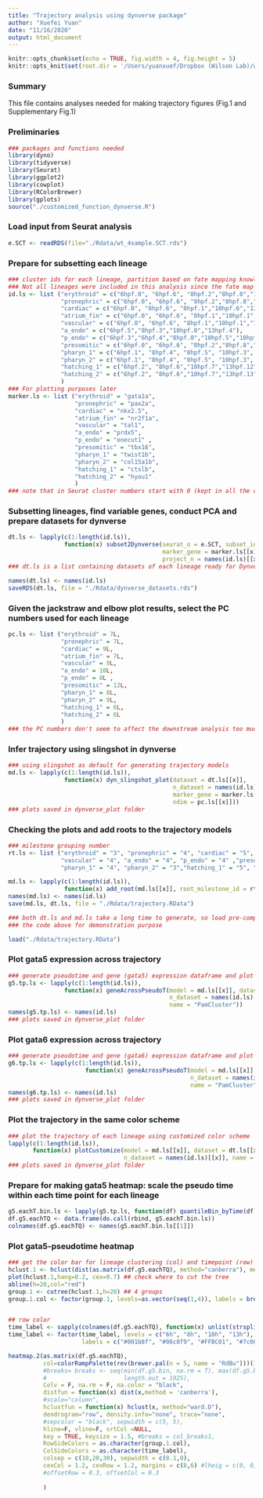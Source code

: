 ---
title: "Trajectory analysis using dynverse package"
author: "Xuefei Yuan"
date: "11/16/2020"
output: html_document
---

```{r setup, include=FALSE}
knitr::opts_chunk$set(echo = TRUE, fig.width = 4, fig.height = 5)
knitr::opts_knit$set(root.dir = '/Users/yuanxuef/Dropbox (Wilson Lab)/wilson_lab/gata5_sc/Github/')

```
### Summary
This file contains analyses needed for making trajectory figures (Fig.1 and Supplementary Fig.1)

### Preliminaries
```{r, message=FALSE}
### packages and functions needed
library(dyno)
library(tidyverse)
library(Seurat)
library(ggplot2)
library(cowplot)
library(RColorBrewer)
library(gplots)
source("./customized_function_dynverse.R")
```

### Load input from Seurat analysis
```{r input, cache=T, eval=FALSE}
e.SCT <- readRDS(file="./Rdata/wt_4sample.SCT.rds")
```

### Prepare for subsetting each lineage
```{r lineage_prep}
### cluster ids for each lineage, partition based on fate mapping knowledge and marker gene expression
### Not all lineages were included in this analysis since the fate map of some population, like mesothelium progenitors is less clear.
id.ls <- list ("erythroid" = c("6hpf.0", "6hpf.6", "8hpf.2","8hpf.8","10hpf.4","13hpf.0"),
               "pronephric" = c("6hpf.0", "6hpf.6", "8hpf.2","8hpf.8","10hpf.2","13hpf.1"),
               "cardiac" = c("6hpf.0", "6hpf.6", "8hpf.1","10hpf.6","13hpf.8"),
               "atrium_fin" = c("6hpf.0", "6hpf.6", "8hpf.1","10hpf.1","13hpf.3"),
               "vascular" = c("6hpf.0", "6hpf.6", "8hpf.1","10hpf.1","13hpf.10"),
               "a_endo" = c("6hpf.5","8hpf.3","10hpf.0","13hpf.4"),
               "p_endo" = c("6hpf.3","6hpf.4","8hpf.0","10hpf.5","10hpf.9","13hpf.11") ,
               "presomitic" = c("6hpf.0", "6hpf.6", "8hpf.2","8hpf.8","10hpf.4","10hpf.2","13hpf.9"),
               "pharyn_1" = c("6hpf.1", "8hpf.4", "8hpf.5", "10hpf.3", "10hpf.8", "13hpf.2"),
               "pharyn_2" = c("6hpf.1", "8hpf.4", "8hpf.5", "10hpf.3", "10hpf.8", "13hpf.6"),
               "hatching_1" = c("6hpf.2", "8hpf.6","10hpf.7","13hpf.12"),
               "hatching_2" = c("6hpf.2", "8hpf.6","10hpf.7","13hpf.13")
               )
### For plotting purposes later
marker.ls <- list ("erythroid" = "gata1a",
                   "pronephric" = "pax2a",
                   "cardiac" = "nkx2.5",
                   "atrium_fin" = "nr2f1a",
                   "vascular" = "tal1",
                   "a_endo" = "prdx5",
                   "p_endo" = "onecut1" ,
                   "presomitic" = "tbx16",
                   "pharyn_1" = "twist1b",
                   "pharyn_2" = "col15a1b",
                   "hatching_1" = "ctslb",
                   "hatching_2" = "hyou1"
                   )
### note that in Seurat cluster numbers start with 0 (kept in all the codes), but we change it to starting with 1 in all our figures and tables
```

### Subsetting lineages, find variable genes, conduct PCA  and prepare datasets for dynverse
```{r subset, eval=FALSE}
dt.ls <- lapply(c(1:length(id.ls)), 
                function(x) subset2Dynverse(seurat_o = e.SCT, subset_id = id.ls[[x]], 
                                            marker_gene = marker.ls[[x]], assay_type = "SCT",
                                            project_n = names(id.ls)[[x]], n_vari_genes = 3000))
### dt.ls is a list containing datasets of each lineage ready for Dynverse trajectory analysis

names(dt.ls) <- names(id.ls)
saveRDS(dt.ls, file = "./Rdata/dynverse_datasets.rds")
```


### Given the jackstraw and elbow plot results, select the PC numbers used for each lineage
```{r PC_number}
pc.ls <- list ("erythroid" = 7L,
               "pronephric" = 7L,
               "cardiac" = 9L,
               "atrium_fin" = 7L,
               "vascular" = 9L,
               "a_endo" = 10L,
               "p_endo" = 8L ,
               "presomitic" = 12L,
               "pharyn_1" = 8L,
               "pharyn_2" = 9L,
               "hatching_1" = 6L,
               "hatching_2" = 6L
               )
### the PC numbers don't seem to affect the downstream analysis too much
```

### Infer trajectory using slingshot in dynverse 
```{r infer_trajectory, eval=FALSE}
### using slingshot as default for generating trajectory models
md.ls <- lapply(c(1:length(id.ls)), 
                function(x) dyn_slingshot_plot(dataset = dt.ls[[x]], 
                                               n_dataset = names(id.ls)[[x]], 
                                               marker_gene = marker.ls[[x]], 
                                               ndim = pc.ls[[x]]))
### plots saved in dynverse_plot folder

```


### Checking the plots and add roots to the trajectory models
```{r add_root, eval=FALSE}
### milestone grouping number
rt.ls <- list ("erythroid" = "3", "pronephric" = "4", "cardiac" = "5", "atrium_fin" = "4",
               "vascular" = "4", "a_endo" = "4", "p_endo" = "4" ,"presomitic" = "3",
               "pharyn_1" = "4", "pharyn_2" = "3","hatching_1" = "5", "hatching_2" = "4")

md.ls <- lapply(c(1:length(id.ls)),
                function(x) add_root(md.ls[[x]], root_milestone_id = rt.ls[[x]]))
names(md.ls) <- names(id.ls)
save(md.ls, dt.ls, file = "./Rdata/trajectory.RData")

```


```{r echo=FALSE}
### both dt.ls and md.ls take a long time to generate, so load pre-computed one directly
### the code above for demonstration purpose

load("./Rdata/trajectory.RData")

```


### Plot gata5 expression across trajectory
```{r geompoint_gata5, fig.height=3, fig.width=4.5, warning=FALSE, cache=T}
### generate pseudotime and gene (gata5) expression dataframe and plot gata5 expression for each lineage
g5.tp.ls <- lapply(c(1:length(id.ls)),
                function(x) geneAcrossPseudoT(model = md.ls[[x]], dataset = dt.ls[[x]], 
                                              n_dataset = names(id.ls)[[x]], gene = "gata5",
                                              name = "PamCluster"))
names(g5.tp.ls) <- names(id.ls)
### plots saved in dynverse_plot folder
```

### Plot gata6 expression across trajectory
```{r geompoint_gata6, fig.height=3, fig.width=4.5, warning=FALSE, cache=T}
### generate pseudotime and gene (gata6) expression dataframe and plot gata6 expression for each lineage
g6.tp.ls <- lapply(c(1:length(id.ls)),
                      function(x) geneAcrossPseudoT(model = md.ls[[x]], dataset = dt.ls[[x]], 
                                                    n_dataset = names(id.ls)[[x]], gene = "gata6",
                                                    name = "PamCluster"))
names(g6.tp.ls) <- names(id.ls)
### plots saved in dynverse_plot folder
```

### Plot the trajectory in the same color scheme
```{r trajector_plot, fig.height=3, fig.width=4, warning=FALSE, cache=TRUE}
### plot the trajectory of each lineage using customized color scheme
lapply(c(1:length(id.ls)),
       function(x) plotCustomize(model = md.ls[[x]], dataset = dt.ls[[x]],
                                 n_dataset = names(id.ls)[[x]], name = "slingshotPam.tp"))
### plots saved in dynverse_plot folder
```

### Prepare for making gata5 heatmap: scale the pseudo time within each time point for each lineage
```{r prepare_heatmap}
g5.eachT.bin.ls <- lapply(g5.tp.ls, function(df) quantileBin_byTime(df))
df.g5.eachTQ <- data.frame(do.call(rbind, g5.eachT.bin.ls))
colnames(df.g5.eachTQ) <- names(g5.eachT.bin.ls[[1]])
```

### Plot gata5-pseudotime heatmap
```{r histogram_label}
### get the color bar for lineage clustering (col) and timepoint (row) 
hclust.1 <- hclust(dist(as.matrix(df.g5.eachTQ), method="canberra"), method="ward.D")
plot(hclust.1,hang=0.2, cex=0.7) ## check where to cut the tree
abline(h=20,col="red")
group.1 <- cutree(hclust.1,h=20) ## 4 groups
group.1.col <- factor(group.1, levels=as.vector(seq(1,4)), labels = brewer.pal(4, "Greys"))


## row color
time_label <- sapply(colnames(df.g5.eachTQ), function(x) unlist(strsplit(x, "[.]"))[1])
time_label <- factor(time_label, levels = c("6h", "8h", "10h", "13h"), 
                     labels = c("#001b8f", "#06c8f9", "#FFBC01", "#7c000c"))


```

```{r heatmap, fig.height=5, fig.width=7}
heatmap.2(as.matrix(df.g5.eachTQ), 
          col=colorRampPalette(rev(brewer.pal(n = 5, name = "RdBu")))(1024), 
          #breaks= breaks <- seq(min(df.g5.bin, na.rm = T), max(df.g5.bin, na.rm = T), 
          #                      length.out = 1025),
          Colv = F, na.rm = F, na.color = "black",
          distfun = function(x) dist(x,method = 'canberra'),
          #scale="column",
          hclustfun = function(x) hclust(x, method="ward.D"), 
          dendrogram="row", density.info="none", trace="none",
          #sepcolor = "black", sepwidth = c(5, 5),
          hline=F, vline=F, srtCol =NULL,
          key = TRUE, keysize = 1.5, #breaks = col_breaks1,
          RowSideColors = as.character(group.1.col),
          ColSideColors = as.character(time_label),
          colsep = c(10,20,30), sepwidth = c(0.1,0),
          cexCol = 1.2, cexRow = 1.2, margins = c(8,6) #lheig = c(0, 0, 0)
          #offsetRow = 0.3, offsetCol = 0.3
          
          )

```

